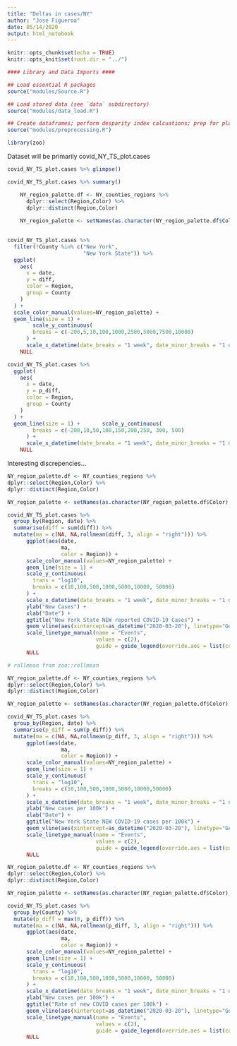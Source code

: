 ```yaml
---
title: "Deltas in cases/NY"
author: "Jose Figueroa"
date: 05/14/2020
output: html_notebook
---
```


```r
knitr::opts_chunk$set(echo = TRUE)
knitr::opts_knit$set(root.dir = "../")
```

```r
#### Library and Data Imports ####

## Load essential R packages
source("modules/Source.R")

## Load stored data (see `data` subdirectory)
source("modules/data_load.R")

## Create dataframes; perform desparity index calcuations; prep for plotting
source("modules/preprocessing.R")

library(zoo)
```

Dataset will be primarily covid_NY_TS_plot.cases

```r
covid_NY_TS_plot.cases %>% glimpse()
```

```r
covid_NY_TS_plot.cases %>% summary()
```

```r

    NY_region_palette.df <- NY_counties_regions %>%
      dplyr::select(Region,Color) %>% 
      dplyr::distinct(Region,Color)
    
    NY_region_palette <- setNames(as.character(NY_region_palette.df$Color), as.character(NY_region_palette.df$Region))

    
covid_NY_TS_plot.cases %>%
  filter(!County %in% c("New York",
                        "New York State")) %>%
  ggplot(
    aes(
      x = date,
      y = diff,
      color = Region,
      group = County
    )
  ) +
  scale_color_manual(values=NY_region_palette) +
  geom_line(size = 1) + 
        scale_y_continuous(
        breaks = c(-200,5,10,100,1000,2500,5000,7500,10000)
      ) +
      scale_x_datetime(date_breaks = "1 week", date_minor_breaks = "1 day", date_labels = "%b %d") +
    NULL
```

```r
covid_NY_TS_plot.cases %>%
  ggplot(
    aes(
      x = date,
      y = p_diff,
      color = Region,
      group = County
    )
  ) +
  geom_line(size = 1) +       scale_y_continuous(
        breaks = c(-200,10,50,100,150,200,250, 300, 500)
      ) +
      scale_x_datetime(date_breaks = "1 week", date_minor_breaks = "1 day", date_labels = "%b %d") +
    NULL
```

Interesting discrepencies...

```r
NY_region_palette.df <- NY_counties_regions %>%
dplyr::select(Region,Color) %>% 
dplyr::distinct(Region,Color)

NY_region_palette <- setNames(as.character(NY_region_palette.df$Color), as.character(NY_region_palette.df$Region))

covid_NY_TS_plot.cases %>%
  group_by(Region, date) %>%
  summarise(diff = sum(diff)) %>%
  mutate(ma = c(NA, NA,rollmean(diff, 3, align = "right"))) %>%
      ggplot(aes(date, 
                 ma, 
                 color = Region)) +
      scale_color_manual(values=NY_region_palette) +
      geom_line(size = 1) +
      scale_y_continuous(
        trans = "log10",
        breaks = c(10,100,500,1000,5000,10000, 50000)
      ) +
      scale_x_datetime(date_breaks = "1 week", date_minor_breaks = "1 day", date_labels = "%b %d") +
      ylab("New Cases") + 
      xlab("Date") +
      ggtitle("New York State NEW reported COVID-19 Cases") +
      geom_vline(aes(xintercept=as_datetime("2020-03-20"), linetype="Gov. Cuomo issues stay-at-home order"), color = "black") + 
      scale_linetype_manual(name = "Events", 
                            values = c(2), 
                            guide = guide_legend(override.aes = list(color = c("black")))) +
      NULL
```

```r
# rollmean from zoo::rollmean

NY_region_palette.df <- NY_counties_regions %>%
dplyr::select(Region,Color) %>% 
dplyr::distinct(Region,Color)

NY_region_palette <- setNames(as.character(NY_region_palette.df$Color), as.character(NY_region_palette.df$Region))

covid_NY_TS_plot.cases %>%
  group_by(Region, date) %>%
  summarise(p_diff = sum(p_diff)) %>%
  mutate(ma = c(NA, NA,rollmean(p_diff, 3, align = "right"))) %>%
      ggplot(aes(date, 
                 ma, 
                 color = Region)) +
      scale_color_manual(values=NY_region_palette) +
      geom_line(size = 1) +
      scale_y_continuous(
        trans = "log10",
        breaks = c(10,100,500,1000,5000,10000,50000)
      ) +
      scale_x_datetime(date_breaks = "1 week", date_minor_breaks = "1 day", date_labels = "%b %d") +
      ylab("New cases per 100k") + 
      xlab("Date") +
      ggtitle("New York State NEW COVID-19 cases per 100k") +
      geom_vline(aes(xintercept=as_datetime("2020-03-20"), linetype="Gov. Cuomo issues stay-at-home order"), color = "black") + 
      scale_linetype_manual(name = "Events", 
                            values = c(2), 
                            guide = guide_legend(override.aes = list(color = c("black")))) +
      NULL
```

```r
NY_region_palette.df <- NY_counties_regions %>%
dplyr::select(Region,Color) %>% 
dplyr::distinct(Region,Color)

NY_region_palette <- setNames(as.character(NY_region_palette.df$Color), as.character(NY_region_palette.df$Region))

covid_NY_TS_plot.cases %>%
  group_by(County) %>%
  mutate(p_diff = max(0, p_diff)) %>%
  mutate(ma = c(NA, NA,rollmean(p_diff, 3, align = "right"))) %>%
      ggplot(aes(date, 
                 ma, 
                 color = Region)) +
      scale_color_manual(values=NY_region_palette) +
      geom_line(size = 1) +
      scale_y_continuous(
        trans = "log10",
        breaks = c(10,100,500,1000,5000,10000, 50000)
      ) +
      scale_x_datetime(date_breaks = "1 week", date_minor_breaks = "1 day", date_labels = "%b %d") +
      ylab("New cases per 100k") + 
      ggtitle("Rate of new COVID cases per 100k") +
      geom_vline(aes(xintercept=as_datetime("2020-03-20"), linetype="Gov. Cuomo issues stay-at-home order"), color = "black") + 
      scale_linetype_manual(name = "Events", 
                            values = c(2), 
                            guide = guide_legend(override.aes = list(color = c("black")))) +
      NULL
```


